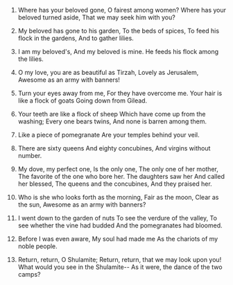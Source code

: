 
1. Where has your beloved gone, O fairest among women? Where has your beloved turned aside, That we may seek him with you?

2. My beloved has gone to his garden, To the beds of spices, To feed his flock in the gardens, And to gather lilies.

3. I am my beloved's, And my beloved is mine. He feeds his flock among the lilies.

4. O my love, you are as beautiful as Tirzah, Lovely as Jerusalem, Awesome as an army with banners!

5. Turn your eyes away from me, For they have overcome me. Your hair is like a flock of goats Going down from Gilead.

6. Your teeth are like a flock of sheep Which have come up from the washing; Every one bears twins, And none is barren among them.

7. Like a piece of pomegranate Are your temples behind your veil.

8. There are sixty queens And eighty concubines, And virgins without number.

9. My dove, my perfect one, Is the only one, The only one of her mother, The favorite of the one who bore her. The daughters saw her And called her blessed, The queens and the concubines, And they praised her.

10. Who is she who looks forth as the morning, Fair as the moon, Clear as the sun, Awesome as an army with banners?

11. I went down to the garden of nuts To see the verdure of the valley, To see whether the vine had budded And the pomegranates had bloomed.

12. Before I was even aware, My soul had made me As the chariots of my noble people.

13. Return, return, O Shulamite; Return, return, that we may look upon you! What would you see in the Shulamite-- As it were, the dance of the two camps?


